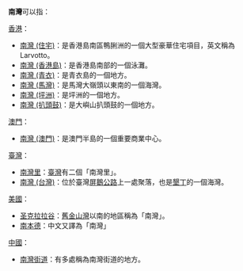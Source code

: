 {{方位海灣}}
'''南灣'''可以指：

;[[香港|香港]]：
*[[南灣_(住宅)|南灣 (住宅)]]：是香港島南區鴨脷洲的一個大型豪華住宅項目，英文稱為Larvotto。
*[[南灣_(香港島)|南灣 (香港島)]]：是香港島南部的一個泳灘。
*[[南灣_(青衣)|南灣 (青衣)]]：是青衣島的一個地方。
*[[南灣_(馬灣)|南灣 (馬灣)]]：是馬灣大嶺頭以東南的一個海灣。
*[[南灣_(坪洲)|南灣 (坪洲)]]：是坪洲的一個地方。
*[[南灣_(扒頭鼓)|南灣 (扒頭鼓)]]：是大嶼山扒頭鼓的一個地方。

;[[澳門|澳門]]：
*[[南灣_(澳門)|南灣 (澳門)]]：是澳門半島的一個重要商業中心。

;[[臺灣|臺灣]]：
*[[南灣里|南灣里]]：[[臺灣|臺灣]]有二個「南灣里」。
*[[南灣_(台灣)|南灣 (台灣)]]：位於臺灣[[屏鵝公路|屏鵝公路]]上一處聚落，也是[[墾丁|墾丁]]的一個海灣。

;[[美國|美國]]：
*[[圣克拉拉谷|圣克拉拉谷]]：[[舊金山灣|舊金山灣]]以南的地區稱為「南灣」。
*[[南本德|南本德]]：中文又譯為「南灣」

;[[中國|中國]]：
*[[南灣街道|南灣街道]]：有多處稱為南灣街道的地方。
{{消歧义|N|Cat=二字地名消歧义}}